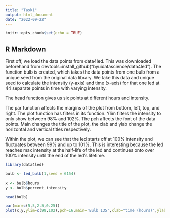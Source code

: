 ```yaml
---
title: "Task1"
output: html_document
date: "2022-09-22"
---
```


```r
knitr::opts_chunk$set(echo = TRUE)
```

## R Markdown

First off, we load the data points from data4led. This was downloaded beforehand from devtools::install_github("byuidatascience/data4led"). The function bulb is created, which takes the data points from one bulb from a unique seed from the original data library. We take this data and unique seed to calculate the intensity (y-axis) and time (x-axis) for that one led at 44 separate points in time with varying intensity.

The head function gives us six points at different hours and intensity.

The par function affects the margins of the plot from bottom, left, top, and right. The plot function has filters in its function. Ylim filters the intensity to only show between 98% and 102%. The pch affects the font of the data points. Main changes the title of the plot, the xlab and ylab change the horizontal and vertical titles respectively.

Within the plot, we can see that the led starts off at 100% intensity and fluctuates between 99% and up to 101%. This is interesting because the led reaches max intensity at the half-life of the led and continues onto over 100% intensity until the end of the led's lifetime.

```r
library(data4led)

bulb <- led_bulb(1,seed = 6154)

x <- bulb$hours
y <- bulb$percent_intensity

head(bulb)

par(mar=c(5,5,2.5,0.25))
plot(x,y,ylim=c(98,102),pch=16,main='Bulb 135',xlab="time (hours)",ylab='Intensity\n(normalized to initial intensity)')
```